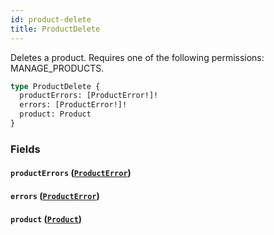 ```yaml
---
id: product-delete
title: ProductDelete
---
```



Deletes a product. Requires one of the following permissions: MANAGE_PRODUCTS.

```graphql
type ProductDelete {
  productErrors: [ProductError!]!
  errors: [ProductError!]!
  product: Product
}
```


### Fields

#### `productErrors` ([`ProductError`](../../../developer/api-reference/objects/product-error))




#### `errors` ([`ProductError`](../../../developer/api-reference/objects/product-error))




#### `product` ([`Product`](../../../developer/api-reference/objects/product))






